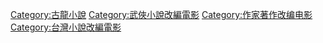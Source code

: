 [[Category:古龍小說|Category:古龍小說]]
[[Category:武俠小說改編電影|Category:武俠小說改編電影]] 
[[Category:作家著作改编电影|Category:作家著作改编电影]]
[[Category:台灣小說改編電影|Category:台灣小說改編電影]]